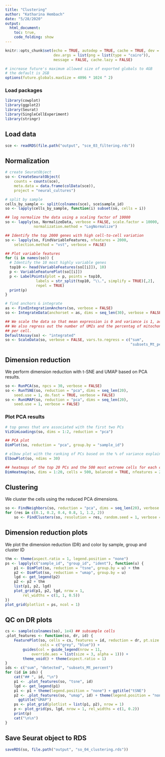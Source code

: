 ```yaml
---
title: "Clustering"
author: "Katharina Hembach"
date: "5/28/2020"
output: 
  html_document:
    toc: true,
    code_folding: show
---
```


```r
knitr::opts_chunk$set(echo = TRUE, autodep = TRUE, cache = TRUE, dev = "png",
                      dev.args = list(png = list(type = "cairo")), 
                      message = FALSE, cache.lazy = FALSE)
```

```r
# increase future's maximum allowed size of exported globals to 4GB 
# the default is 2GB
options(future.globals.maxSize = 4096 * 1024 ^ 2)
```


### Load packages
```r
library(cowplot)
library(ggplot2)
library(Seurat)
library(SingleCellExperiment)
library(stringr)
```

## Load data

```r
sce <- readRDS(file.path("output", "sce_03_filtering.rds"))
```

## Normalization
```r
# create SeuratObject
so <- CreateSeuratObject(
    counts = counts(sce),
    meta.data = data.frame(colData(sce)),
    project = "neural_cultures")

# split by sample
cells_by_sample <- split(colnames(sce), sce$sample_id)
so <- lapply(cells_by_sample, function(i) subset(so, cells = i))

## log normalize the data using a scaling factor of 10000
so <- lapply(so, NormalizeData, verbose = FALSE, scale.factor = 10000, 
             normalization.method = "LogNormalize")
```

```r
## Identify the top 2000 genes with high cell-to-cell variation
so <- lapply(so, FindVariableFeatures, nfeatures = 2000, 
    selection.method = "vst", verbose = FALSE)

## Plot variable features 
for (i in names(so)) {
  # Identify the 10 most highly variable genes
  top10 <- head(VariableFeatures(so[[i]]), 10)
  p <- VariableFeaturePlot(so[[i]])
  p <- LabelPoints(plot = p, points = top10, 
              labels = str_split(top10, "\\.", simplify = TRUE)[,2], 
              repel = TRUE)
  print(p)
}
```

```r
# find anchors & integrate
as <- FindIntegrationAnchors(so, verbose = FALSE)
so <- IntegrateData(anchorset = as, dims = seq_len(30), verbose = FALSE)

## We scale the data so that mean expression is 0 and variance is 1, across cells
## We also regress out the number of UMIs and the percentag of mitochondrial UMIs 
## per cell.
DefaultAssay(so) <- "integrated"
so <- ScaleData(so, verbose = FALSE, vars.to.regress = c("sum", 
                                                         "subsets_Mt_percent"))
```

## Dimension reduction 

We perform dimension reduction with t-SNE and UMAP based on PCA results.
```r
so <- RunPCA(so, npcs = 30, verbose = FALSE)
so <- RunTSNE(so, reduction = "pca", dims = seq_len(20),
    seed.use = 1, do.fast = TRUE, verbose = FALSE)
so <- RunUMAP(so, reduction = "pca", dims = seq_len(20),
    seed.use = 1, verbose = FALSE)
```

### Plot PCA results

```r
# top genes that are associated with the first two PCs
VizDimLoadings(so, dims = 1:2, reduction = "pca")
```

```r
## PCA plot 
DimPlot(so, reduction = "pca", group.by = "sample_id")
```

```r
# elbow plot with the ranking of PCs based on the % of variance explained
ElbowPlot(so, ndims = 30)
```

```r
## heatmaps of the top 20 PCs and the 500 most extreme cells for each compenent
DimHeatmap(so, dims = 1:20, cells = 500, balanced = TRUE, nfeatures = 20 )
```


## Clustering

We cluster the cells using the reduced PCA dimensions.

```r
so <- FindNeighbors(so, reduction = "pca", dims = seq_len(20), verbose = FALSE)
for (res in c(0.1, 0.2, 0.4, 0.8, 1, 1.2, 2))
    so <- FindClusters(so, resolution = res, random.seed = 1, verbose = FALSE)
```


## Dimension reduction plots 

We plot the dimension reduction (DR) and color by sample, group and cluster ID
```r
thm <- theme(aspect.ratio = 1, legend.position = "none")
ps <- lapply(c("sample_id", "group_id", "ident"), function(u) {
    p1 <- DimPlot(so, reduction = "tsne", group.by = u) + thm
    p2 <- DimPlot(so, reduction = "umap", group.by = u)
    lgd <- get_legend(p2)
    p2 <- p2 + thm
    list(p1, p2, lgd)
    plot_grid(p1, p2, lgd, nrow = 1,
        rel_widths = c(1, 1, 0.5))
})
plot_grid(plotlist = ps, ncol = 1)
```

## QC on DR plots {.tabset}

```r
cs <- sample(colnames(so), 1e4) ## subsample cells
.plot_features <- function(so, dr, id) {
    FeaturePlot(so, cells = cs, features = id, reduction = dr, pt.size = 0.4, 
                cols = c("grey", "blue")) +
        guides(col = guide_legend(nrow = 11, 
            override.aes = list(size = 3, alpha = 1))) +
        theme_void() + theme(aspect.ratio = 1)
}
ids <- c("sum", "detected", "subsets_Mt_percent")
for (id in ids) {
    cat("## ", id, "\n")
    p1 <- .plot_features(so, "tsne", id)
    lgd <- get_legend(p1)
    p1 <- p1 + theme(legend.position = "none") + ggtitle("tSNE")
    p2 <- .plot_features(so, "umap", id) + theme(legend.position = "none") + 
      ggtitle("UMAP")
    ps <- plot_grid(plotlist = list(p1, p2), nrow = 1)
    p <- plot_grid(ps, lgd, nrow = 1, rel_widths = c(1, 0.2))
    print(p)
    cat("\n\n")
}
```

## Save Seurat object to RDS

```r
saveRDS(so, file.path("output", "so_04_clustering.rds"))
```

